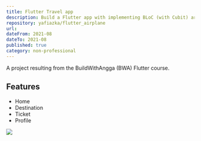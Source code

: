 ```yaml
---
title: Flutter Travel app
description: Build a Flutter app with implementing BLoC (with Cubit) architecture, and activating Null Safety in Flutter.
repository: yafiazka/flutter_airplane
url: 
dateFrom: 2021-08
dateTo: 2021-08
published: true
category: non-professional
---
```



A project resulting from the BuildWithAngga (BWA) Flutter course.

## Features

- Home
- Destination
- Ticket
- Profile

![](https://github.com/yafiazka/web/blob/main/public/img/flutter-airplane.jpg?raw=true)
